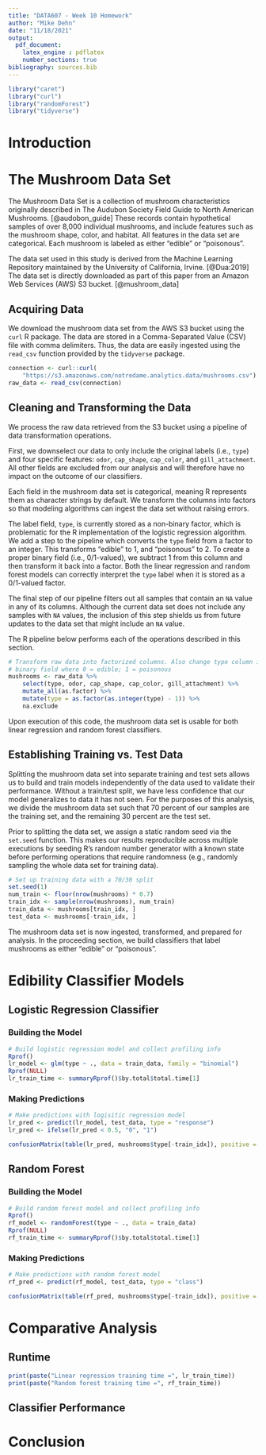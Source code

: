 ```yaml
---
title: "DATA607 - Week 10 Homework"
author: "Mike Dehn"
date: "11/18/2021"
output:
  pdf_document:
    latex_engine : pdflatex
    number_sections: true
bibliography: sources.bib
---
```


```r
library("caret")
library("curl")
library("randomForest")
library("tidyverse")
```

# Introduction

# The Mushroom Data Set

The Mushroom Data Set is a collection of mushroom characteristics originally
described in The Audubon Society Field Guide to North American Mushrooms. 
[@audobon_guide] These records contain hypothetical samples of over 8,000 
individual mushrooms, and include features such as the mushroom shape, color,
and habitat. All features in the data set are categorical. Each mushroom is
labeled as either "edible" or "poisonous".

The data set used in this study is derived from the Machine Learning Repository
maintained by the University of California, Irvine. [@Dua:2019] The data set 
is directly downloaded as part of this paper from an Amazon Web Services (AWS)
S3 bucket. [@mushroom_data]

## Acquiring Data

We download the mushroom data set from the AWS S3 bucket using the `curl`
R package. The data are stored in a Comma-Separated Value (CSV) file with
comma delimiters. Thus, the data are easily ingested using the `read_csv`
function provided by the `tidyverse` package.

```r
connection <- curl::curl(
    "https://s3.amazonaws.com/notredame.analytics.data/mushrooms.csv")
raw_data <- read_csv(connection)
```

## Cleaning and Transforming the Data

We process the raw data retrieved from the S3 bucket using a pipeline of data
transformation operations.

First, we downselect our data to only include the original labels (i.e., 
`type`) and four specific features: `odor`, `cap_shape`, `cap_color`, and
`gill_attachment`. All other fields are excluded from our analysis and will
therefore have no impact on the outcome of our classifiers.

Each field in the mushroom data set is categorical, meaning R represents them 
as character strings by default. We transform the columns into factors so that
modeling algorithms can ingest the data set without raising errors.

The label field, `type`, is currently stored as a non-binary factor, which is
problematic for the R implementation of the logistic regression algorithm. We
add a step to the pipeline which converts the `type` field from a factor to an
integer. This transforms "edible" to 1, and "poisonous" to 2. To create a
proper binary field (i.e., 0/1-valued), we subtract 1 from this column and then
transform it back into a factor. Both the linear regression and random forest
models can correctly interpret the `type` label when it is stored as a 
0/1-valued factor.

The final step of our pipeline filters out all samples that contain an `NA` 
value in any of its columns. Although the current data set does not include any
samples with `NA` values, the inclusion of this step shields us from future
updates to the data set that might include an `NA` value.

The R pipeline below performs each of the operations described in this section.

```r
# Transform raw data into factorized columns. Also change type column into
# binary field where 0 = edible; 1 = poisonous
mushrooms <- raw_data %>%
    select(type, odor, cap_shape, cap_color, gill_attachment) %>%
    mutate_all(as.factor) %>%
    mutate(type = as.factor(as.integer(type) - 1)) %>%
    na.exclude
```

Upon execution of this code, the mushroom data set is usable for both linear
regression and random forest classifiers.

## Establishing Training vs. Test Data

Splitting the mushroom data set into separate training and test sets allows us
to build and train models independently of the data used to validate their
performance. Without a train/test split, we have less confidence that our model
generalizes to data it has not seen. For the purposes of this analysis, we 
divide the mushroom data set such that 70 percent of our samples are the
training set, and the remaining 30 percent are the test set.

Prior to splitting the data set, we assign a static random seed via the
`set.seed` function. This makes our results reproducible across multiple
executions by seeding R's random number generator with a known state before
performing operations that require randomness (e.g., randomly sampling the 
whole data set for training data).

```r
# Set up training data with a 70/30 split
set.seed(1)
num_train <- floor(nrow(mushrooms) * 0.7)
train_idx <- sample(nrow(mushrooms), num_train)
train_data <- mushrooms[train_idx, ]
test_data <- mushrooms[-train_idx, ]
```

The mushroom data set is now ingested, transformed, and prepared for analysis.
In the proceeding section, we build classifiers that label mushrooms as either
"edible" or "poisonous".

# Edibility Classifier Models

## Logistic Regression Classifier

### Building the Model
```r
# Build logistic regression model and collect profiling info
Rprof()
lr_model <- glm(type ~ ., data = train_data, family = "binomial")
Rprof(NULL)
lr_train_time <- summaryRprof()$by.total$total.time[1]
```

### Making Predictions
```r
# Make predictions with logisitic regression model
lr_pred <- predict(lr_model, test_data, type = "response")
lr_pred <- ifelse(lr_pred < 0.5, "0", "1")

confusionMatrix(table(lr_pred, mushrooms$type[-train_idx]), positive = "1")
```

## Random Forest

### Building the Model
```r
# Build random forest model and collect profiling info
Rprof()
rf_model <- randomForest(type ~ ., data = train_data)
Rprof(NULL)
rf_train_time <- summaryRprof()$by.total$total.time[1]
```

### Making Predictions
```r
# Make predictions with random forest model
rf_pred <- predict(rf_model, test_data, type = "class")

confusionMatrix(table(rf_pred, mushrooms$type[-train_idx]), positive = "1")
```

# Comparative Analysis

## Runtime
```r
print(paste("Linear regression training time =", lr_train_time))
print(paste("Random forest training time =", rf_train_time))
```

## Classifier Performance

# Conclusion
